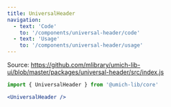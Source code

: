 ```yaml
---
title: UniversalHeader
navigation:
  - text: 'Code'
    to: '/components/universal-header/code'
  - text: 'Usage'
    to: '/components/universal-header/usage'
---
```


Source: https://github.com/mlibrary/umich-lib-ui/blob/master/packages/universal-header/src/index.js

```js
import { UniversalHeader } from '@umich-lib/core'
```

```jsx live
<UniversalHeader />
```